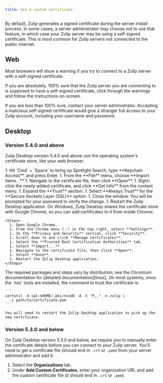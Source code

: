 ```yaml
---
title: Use a custom certificate
---
```





By default, Zulip generates a signed certificate during the server install
process. In some cases, a server administrator may choose not to use that
feature, in which case your Zulip server may be using a self-signed
certificate. This is most common for Zulip servers not connected to the
public internet.

## Web

Most browsers will show a warning if you try to connect to a Zulip server
with a self-signed certificate.

If you are absolutely, 100% sure that the Zulip server you are connecting to
is supposed to have a self-signed certificate, click through the warnings
and follow the instructions on-screen.

If you are less than 100% sure, contact your server
administrator. Accepting a malicious self-signed certificate would
give a stranger full access to your Zulip account, including your
username and password.

## Desktop

### Version 5.4.0 and above

Zulip Desktop version 5.4.0 and above use the operating system's
certificate store, like your web browser.

<Tabs>
  <TabItem label="macOS">
    <Steps>
      1. Hit `Cmd` + `Space` to bring up Spotlight Search, type **Keychain
         Access**, and press Enter.
      1. From the **File** menu, choose **Import Items...**
      1. Navigate to the certificate file, then click **Open**.
      1. Right-click the newly-added certificate, and click **Get Info** from
         the context menu.
      1. Expand the **Trust** section.
      1. Select **Always Trust** for the **Secure Sockets Layer (SSL)** option.
      1. Close the window.  You will be prompted for your password to verify
         the change.
      1. Restart the Zulip Desktop application.
    </Steps>
  </TabItem>

  <TabItem label="Windows">
    On Windows, Zulip Desktop shares the certificate store with
    Google Chrome, so you can add certificates to it from inside
    Chrome.

    <Steps>
      1. Open Google Chrome.
      1. From the Chrome menu (⋮) in the top-right, select **Settings**.
      1. In the **Privacy and Security** section, click **Security**.
      1. Scroll down to and click **Manage Certificates**.
      1. Select the **Trusted Root Certification Authorities** tab.
      1. Select **Import...**
      1. Navigate to the certificate file, then click **Open**.
      1. Select **Done**.
      1. Restart the Zulip Desktop application.
    </Steps>
  </TabItem>

  <TabItem label="Linux">
    The required packages and steps vary by distribution; see the Chromium
    documentation for [detailed documentation][linux].  On most systems,
    once the `nss` tools are installed, the command to trust the
    certificate is:

    ```
    certutil -d sql:$HOME/.pki/nssdb -A -t "P,," -n zulip \
      -i path/to/certificate.pem
    ```

    You will need to restart the Zulip Desktop application to pick up the
    new certificate.
  </TabItem>
</Tabs>

### Version 5.3.0 and below

On Zulip Desktop version 5.3.0 and below, we require you to manually
enter the certificate details before you can connect to your Zulip
server. You'll need to get a certificate file (should end in `.crt` or
`.pem`) from your server administrator and add it:

<FlattenedSteps>
  <DesktopSidebarSettingsMenu />

  1. Select the **Organizations** tab.
  1. Under **Add Custom Certificates**, enter your organization URL and add
     the custom certificate file (it should end in `.crt` or `.pem`).
</FlattenedSteps>

[linux]: https://chromium.googlesource.com/chromium/src.git/+/main/docs/linux/cert_management.md
